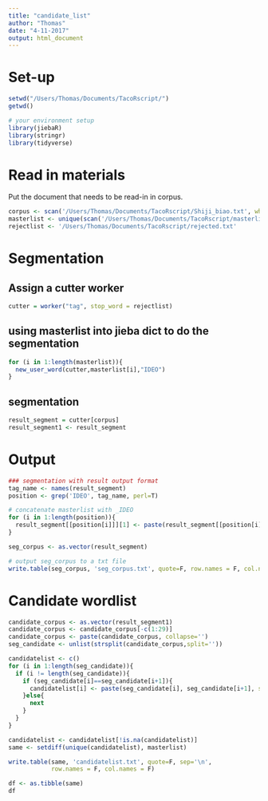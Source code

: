 ```yaml
---
title: "candidate_list"
author: "Thomas"
date: "4-11-2017"
output: html_document
---
```

# Set-up

```r
setwd("/Users/Thomas/Documents/TacoRscript/")
getwd()
```

```r
# your environment setup
library(jiebaR)
library(stringr)
library(tidyverse)
```

# Read in materials

Put the document that needs to be read-in in corpus.
```r
corpus <- scan('/Users/Thomas/Documents/TacoRscript/Shiji_biao.txt', what='char', encoding='UTF-8')
masterlist <- unique(scan('/Users/Thomas/Documents/TacoRscript/masterlist.txt', what='char'))
rejectlist <- '/Users/Thomas/Documents/TacoRscript/rejected.txt'
```

# Segmentation

## Assign a cutter worker
```r
cutter = worker("tag", stop_word = rejectlist)
```


## using masterlist into jieba dict to do the segmentation
```r
for (i in 1:length(masterlist)){
  new_user_word(cutter,masterlist[i],"IDEO")
}
```


## segmentation
```r
result_segment = cutter[corpus]
result_segment1 <- result_segment
```

# Output

```r
### segmentation with result output format
tag_name <- names(result_segment)
position <- grep('IDEO', tag_name, perl=T)

# concatenate masterlist with _IDEO
for (i in 1:length(position)){
  result_segment[[position[i]]][1] <- paste(result_segment[[position[i]]][1], 'IDEO', sep='_')
}

seg_corpus <- as.vector(result_segment)

# output seg_corpus to a txt file
write.table(seg_corpus, 'seg_corpus.txt', quote=F, row.names = F, col.names = F)
```


# Candidate wordlist

```r
candidate_corpus <- as.vector(result_segment1)
candidate_corpus <- candidate_corpus[-c(1:29)]
candidate_corpus <- paste(candidate_corpus, collapse='')
seg_candidate <- unlist(strsplit(candidate_corpus,split=''))
```

```r
candidatelist <- c()
for (i in 1:length(seg_candidate)){
  if (i != length(seg_candidate)){
    if (seg_candidate[i]==seg_candidate[i+1]){
      candidatelist[i] <- paste(seg_candidate[i], seg_candidate[i+1], sep='')
    }else{
      next
    }
  }
}
```

```r
candidatelist <- candidatelist[!is.na(candidatelist)]
same <- setdiff(unique(candidatelist), masterlist)

write.table(same, 'candidatelist.txt', quote=F, sep='\n',
            row.names = F, col.names = F)

df <- as.tibble(same)
df
```







